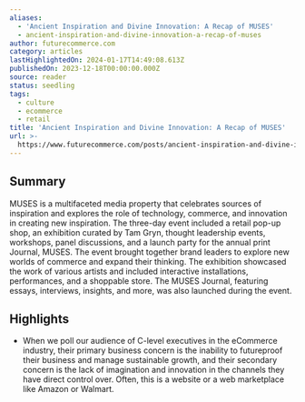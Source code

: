 ```yaml
---
aliases:
  - 'Ancient Inspiration and Divine Innovation: A Recap of MUSES'
  - ancient-inspiration-and-divine-innovation-a-recap-of-muses
author: futurecommerce.com
category: articles
lastHighlightedOn: 2024-01-17T14:49:08.613Z
publishedOn: 2023-12-18T00:00:00.000Z
source: reader
status: seedling
tags:
  - culture
  - ecommerce
  - retail
title: 'Ancient Inspiration and Divine Innovation: A Recap of MUSES'
url: >-
  https://www.futurecommerce.com/posts/ancient-inspiration-and-divine-innovation-a-recap-of-muses
---
```

## Summary

MUSES is a multifaceted media property that celebrates sources of inspiration and explores the role of technology, commerce, and innovation in creating new inspiration. The three-day event included a retail pop-up shop, an exhibition curated by Tam Gryn, thought leadership events, workshops, panel discussions, and a launch party for the annual print Journal, MUSES. The event brought together brand leaders to explore new worlds of commerce and expand their thinking. The exhibition showcased the work of various artists and included interactive installations, performances, and a shoppable store. The MUSES Journal, featuring essays, interviews, insights, and more, was also launched during the event.

## Highlights

- When we poll our audience of C-level executives in the eCommerce industry, their primary business concern is the inability to futureproof their business and manage sustainable growth, and their secondary concern is the lack of imagination and innovation in the channels they have direct control over. Often, this is a website or a web marketplace like Amazon or Walmart.
